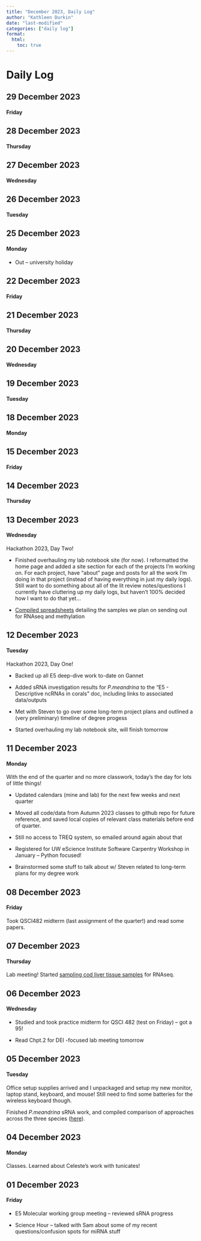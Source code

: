 ```yaml
---
title: "December 2023, Daily Log"
author: "Kathleen Durkin"
date: "last-modified"
categories: ["daily log"]
format:
  html:
    toc: true
---
```


# Daily Log

## 29 December 2023

#### Friday

## 28 December 2023

#### Thursday

## 27 December 2023

#### Wednesday

## 26 December 2023

#### Tuesday

## 25 December 2023

#### Monday

-   Out -- university holiday

## 22 December 2023

#### Friday

## 21 December 2023

#### Thursday

## 20 December 2023

#### Wednesday

## 19 December 2023

#### Tuesday

## 18 December 2023

#### Monday

## 15 December 2023

#### Friday

## 14 December 2023

#### Thursday

## 13 December 2023

#### Wednesday

Hackathon 2023, Day Two!

-   Finished overhauling my lab notebook site (for now). I reformatted the home page and added a site section for each of the projects I'm working on. For each project, have "about" page and posts for all the work I'm doing in that project (instead of having everything in just my daily logs). Still want to do something about all of the lit review notes/questions I currently have cluttering up my daily logs, but haven't 100% decided how I want to do that yet...

-   [Compiled spreadsheets](../../projects/pacific_cod/2023_12_13_pacific_cod.qmd) detailing the samples we plan on sending out for RNAseq and methylation

## 12 December 2023

#### Tuesday

Hackathon 2023, Day One!

-   Backed up all E5 deep-dive work to-date on Gannet

-   Added sRNA investigation results for *P.meandrina* to the "E5 - Descriptive ncRNAs in corals" doc, including links to associated data/outputs

-   Met with Steven to go over some long-term project plans and outlined a (very preliminary) timeline of degree progess

-   Started overhauling my lab notebook site, will finish tomorrow

## 11 December 2023

#### Monday

With the end of the quarter and no more classwork, today's the day for lots of little things!

-   Updated calendars (mine and lab) for the next few weeks and next quarter

-   Moved all code/data from Autumn 2023 classes to github repo for future reference, and saved local copies of relevant class materials before end of quarter.

-   Still no access to TREQ system, so emailed around again about that

-   Registered for UW eScience Institute Software Carpentry Workshop in January -- Python focused!

-   Brainstormed some stuff to talk about w/ Steven related to long-term plans for my degree work

## 08 December 2023

#### Friday

Took QSCI482 midterm (last assignment of the quarter!) and read some papers.

## 07 December 2023

#### Thursday

Lab meeting! Started [sampling cod liver tissue samples]() for RNAseq.

## 06 December 2023

#### Wednesday

-   Studied and took practice midterm for QSCI 482 (test on Friday) -- got a 95!

-   Read Chpt.2 for DEI -focused lab meeting tomorrow

## 05 December 2023

#### Tuesday

Office setup supplies arrived and I unpackaged and setup my new monitor, laptop stand, keyboard, and mouse! Still need to find some batteries for the wireless keyboard though.

Finished *P.meandrina* sRNA work, and compiled comparison of approaches across the three species ([here](../../projects/E5_coral/2023_12_05_E5_coral.qmd)).

## 04 December 2023

#### Monday

Classes. Learned about Celeste's work with tunicates!

## 01 December 2023

#### Friday

-   E5 Molecular working group meeting -- reviewed sRNA progress

-   Science Hour -- talked with Sam about some of my recent questions/confusion spots for miRNA stuff
